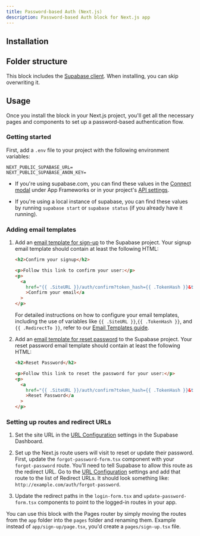 ```yaml
---
title: Password-based Auth (Next.js)
description: Password-based Auth block for Next.js app
---
```


<BlockPreview name="password-based-auth/auth/sign-up" />

## Installation

<BlockItem
  name="password-based-auth-nextjs"
  description="All needed components for the password based auth flow"
/>

## Folder structure

This block includes the [Supabase client](/ui/docs/nextjs/client). When installing, you can skip overwriting it.

<RegistryBlock itemName="password-based-auth-nextjs" />

## Usage

Once you install the block in your Next.js project, you'll get all the necessary pages and components to set up a password-based authentication flow.

### Getting started

First, add a `.env` file to your project with the following environment variables:

```env
NEXT_PUBLIC_SUPABASE_URL=
NEXT_PUBLIC_SUPABASE_ANON_KEY=
```

- If you're using supabase.com, you can find these values in the [Connect modal](https://supabase.com/dashboard/project/_?showConnect=true) under App Frameworks or in your project's [API settings](https://supabase.com/dashboard/project/_/settings/api).

- If you're using a local instance of supabase, you can find these values by running `supabase start` or `supabase status` (if you already have it running).

### Adding email templates

1. Add an [email template for sign-up](https://supabase.com/dashboard/project/_/auth/templates) to the Supabase project. Your signup email template should contain at least the following HTML:

   ```html
   <h2>Confirm your signup</h2>

   <p>Follow this link to confirm your user:</p>
   <p>
     <a
       href="{{ .SiteURL }}/auth/confirm?token_hash={{ .TokenHash }}&type=email&next={{ .RedirectTo }}"
       >Confirm your email</a
     >
   </p>
   ```

   For detailed instructions on how to configure your email templates, including the use of variables like `{{ .SiteURL }}`,`{{ .TokenHash }}`, and `{{ .RedirectTo }}`, refer to our [Email Templates guide](https://supabase.com/docs/email-templates).

1. Add an [email template for reset password](https://supabase.com/dashboard/project/_/auth/templates) to the Supabase project. Your reset password email template should contain at least the following HTML:

   ```html
   <h2>Reset Password</h2>

   <p>Follow this link to reset the password for your user:</p>
   <p>
     <a
       href="{{ .SiteURL }}/auth/confirm?token_hash={{ .TokenHash }}&type=recovery&next={{ .RedirectTo }}"
       >Reset Password</a
     >
   </p>
   ```

### Setting up routes and redirect URLs

1. Set the site URL in the [URL Configuration](https://supabase.com/dashboard/project/_/auth/url-configuration) settings in the Supabase Dashboard.
1. Set up the Next.js route users will visit to reset or update their password. First, update the `forgot-password-form.tsx` component with your `forgot-password` route. You'll need to tell Supabase to allow this route as the redirect URL. Go to the [URL Configuration](https://supabase.com/dashboard/project/_/auth/url-configuration) settings and add that route to the list of Redirect URLs. It should look something like: `http://example.com/auth/forgot-password`.

1. Update the redirect paths in the `login-form.tsx` and `update-password-form.tsx` components to point to the logged-in routes in your app.

<Callout type="info">

You can use this block with the Pages router by simply moving the routes from the `app` folder into the `pages` folder and renaming them. Example instead of `app/sign-up/page.tsx`, you'd create a `pages/sign-up.tsx` file.

</Callout>
